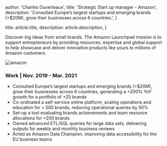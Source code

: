 
  author: 'Charles Ouverleaux',
  title: 'Strategic Start up manager - Amazon',
  description:
    'Consulted Europe’s largest startups and emerging brands (>$20M), grow their businesses across 6 countries.',
}

  title: article.title,
  description: article.description,
}


Discover big ideas from small brands. The Amazon Launchpad mission is to support entrepreneurs by providing resources, expertise and global support to help showcase and deliver innovative products like yours to millions of Amazon customers.

<Image src={amazon} alt="amazon" />

### Work | Nov. 2019 - Mar. 2021

- Consulted Europe’s largest startups and emerging brands (>$20M), grow their businesses across 6 countries, generating a +200% YoY growth for a portfolio of +25 brands
- Co-ordinated a self-service online platform, scaling operations and education for > 500 brands, reducing operational queries by 50%
- Set-up a tool evaluating brands achievements and team resource allocations for +200 brands
- Owned advanced ETL/SQL queries for large data sets, delivering outputs for weekly and monthly business reviews
- Acted as Amazon Data Champion, improving data accessibility for the EU business teams

